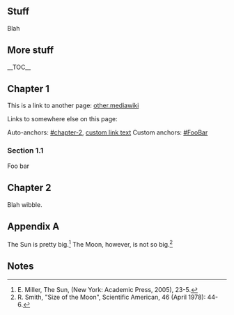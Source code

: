 == Stuff ==
Blah

== More stuff ==

__TOC__

== Chapter 1 ==

This is a link to another page: [[other.mediawiki]]

Links to somewhere else on this page:

Auto-anchors: [[#chapter-2]], [[#chapter-2|custom link text]]
Custom anchors: [[#FooBar]]

=== Section 1.1 ===

<div id="FooBar">Foo bar</div>

== Chapter 2 ==

Blah wibble.

== Appendix A ==

The Sun is pretty big.<ref>E. Miller, The Sun, (New York: Academic Press, 2005), 23-5.</ref>
The Moon, however, is not so big.<ref>R. Smith, "Size of the Moon", Scientific American, 46 (April 1978): 44-6.</ref>

==Notes==
<references />

